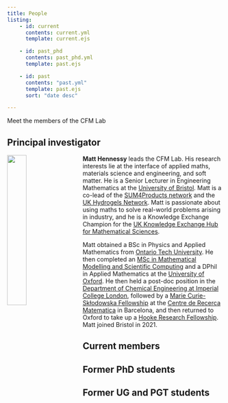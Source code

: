 ```yaml
---
title: People
listing:
    - id: current
      contents: current.yml   
      template: current.ejs

    - id: past_phd
      contents: past_phd.yml
      template: past.ejs

    - id: past
      contents: "past.yml"
      template: past.ejs
      sort: "date desc"

---
```

Meet the members of the CFM Lab

## Principal investigator
<!-- :::{layout="[1, 3]"} -->

<img src="/assets/img/group/matt2.jpg" style="float: left; width:30%; padding: 0px 5% 0px 0px">

**Matt Hennessy** leads the CFM Lab. His research interests lie at the interface
of applied maths, materials science and engineering, and soft matter. He is a Senior Lecturer in Engineering Mathematics at the [University of Bristol](https://www.bristol.ac.uk/).  Matt is a co-lead of the [SUM4Products network](https://sum4products.co.uk) and the [UK Hydrogels Network](https://sites.google.com/view/ukhydrogels/home).
Matt is passionate about using maths to solve real-world problems arising in industry, and he is 
a Knowledge Exchange Champion for the [UK Knowledge Exchange Hub for Mathematical Sciences](https://www.kehubmaths.co.uk/).

Matt obtained a BSc in Physics and Applied Mathematics from [Ontario Tech University](https://ontariotechu.ca).  He then completed an [MSc in 
Mathematical Modelling and Scientific Computing](https://www.maths.ox.ac.uk/study-here/postgraduate-study/msc-courses/msc-mathematical-modelling-and-scientific-computing) and a DPhil in 
Applied Mathematics at the 
[University of Oxford](https://www.maths.ox.ac.uk).  He then held a 
post-doc position in 
the [Department of Chemical Engineering at Imperial College London](https://www.imperial.ac.uk/chemical-engineering), followed by a 
[Marie Curie-Skłodowska Fellowship](https://marie-sklodowska-curie-actions.ec.europa.eu/actions/postdoctoral-fellowships) at the [Centre de Recerca Matematica](http://www.crm.cat) in Barcelona, and then returned to Oxford to take
up a [Hooke Research Fellowship](https://www.maths.ox.ac.uk/people/research-fellowship-programmes/hooke-and-titchmarsh-fellowships).  Matt joined Bristol in 2021.



## Current members

:::{#current}
:::

## Former PhD students
:::{#past_phd}
:::

## Former UG and PGT students
:::{#past}
:::
